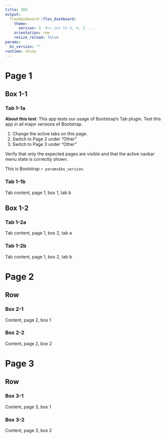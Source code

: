 ```yaml
---
title: 309
output:
  flexdashboard::flex_dashboard:
    theme:
      version: 3  #<< set to 3, 4, 5, ...
    orientation: row
    resize_reload: false
params:
  bs_version: ""
runtime: shiny
---
```


Page 1 {data-test-id="Page 1"}
===================================

## Box 1-1 {.tabset data-test-id="Box 1-1"}

### Tab 1-1a {data-test-id="Tab 1-1a"}

**About this test**: This app tests our usage of Bootstrap's Tab plugin.
Test this app in all major versions of Bootstrap.

1. Change the active tabs on this page.
2. Switch to Page 2 under "Other"
3. Switch to Page 3 under "Other"

Verify that only the expected pages are visible
and that the active navbar menu state is correctly shown.

This is Bootstrap `r params$bs_version`.

### Tab 1-1b {data-test-id="Tab 1-1b"}

Tab content, page 1, box 1, tab b

## Box 1-2 {.tabset data-test-id="Box 1-2"}

### Tab 1-2a {data-test-id="Tab 1-2a"}

Tab content, page 1, box 2, tab a

### Tab 1-2b {data-test-id="Tab 1-2b"}

Tab content, page 1, box 2, tab b


Page 2 {data-navmenu="Other" data-test-id="Page 2"}
===================================

## Row

### Box 2-1 {data-test-id="Box 2-1"}

Content, page 2, box 1

### Box 2-2 {data-test-id="Box 2-2"}

Content, page 2, box 2


Page 3 {data-navmenu="Other" data-test-id="Page 3"}
===================================

## Row

### Box 3-1 {data-test-id="Box 3-1"}

Content, page 3, box 1

### Box 3-2 {data-test-id="Box 3-2"}

Content, page 3, box 2
